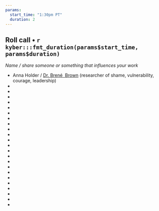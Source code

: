 ```yaml
---
params: 
  start_time: "1:30pm PT"
  duration: 2
---
```


## Roll call • `r kyber:::fmt_duration(params$start_time, params$duration)`

*Name / share someone or something that influences your work*

-   Anna Holder / [Dr. Brené  Brown](https://brenebrown.com/) (researcher of shame, vulnerability, courage, leadership)
-   
-   
-   
-   
-   
-   
-   
-   
-   
-   
-   
-   
-   
-   
-   
-   
-   
-   
-   
-   
-   
-   
-   
